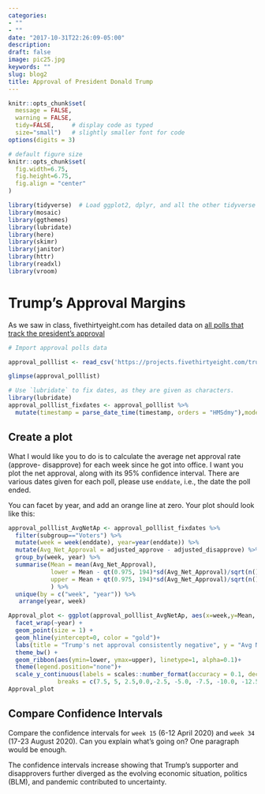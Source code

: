 ```yaml
---
categories:
- ""
- ""
date: "2017-10-31T22:26:09-05:00"
description:
draft: false
image: pic25.jpg
keywords: ""
slug: blog2
title: Approval of President Donald Trump
---
```


```r
knitr::opts_chunk$set(
  message = FALSE, 
  warning = FALSE, 
  tidy=FALSE,     # display code as typed
  size="small")   # slightly smaller font for code
options(digits = 3)

# default figure size
knitr::opts_chunk$set(
  fig.width=6.75, 
  fig.height=6.75,
  fig.align = "center"
)
```


```r
library(tidyverse)  # Load ggplot2, dplyr, and all the other tidyverse packages
library(mosaic)
library(ggthemes)
library(lubridate)
library(here)
library(skimr)
library(janitor)
library(httr)
library(readxl)
library(vroom)
```



# Trump's Approval Margins

As we saw in class, fivethirtyeight.com has detailed data on [all polls that track the president's approval ](https://projects.fivethirtyeight.com/trump-approval-ratings)

```r
# Import approval polls data

approval_polllist <- read_csv('https://projects.fivethirtyeight.com/trump-approval-data/approval_polllist.csv') 

glimpse(approval_polllist)

# Use `lubridate` to fix dates, as they are given as characters.
library(lubridate)
approval_polllist_fixdates <- approval_polllist %>% 
  mutate(timestamp = parse_date_time(timestamp, orders = "HMSdmy"),modeldate = mdy(modeldate), startdate = mdy(startdate), enddate = mdy(enddate), createddate = mdy(createddate))

```

## Create a plot

What I would like you to do is to calculate the average net approval rate (approve- disapprove) for each week since he got into office. I want you plot the net approval, along with its 95% confidence interval. There are various dates given for each poll, please use `enddate`, i.e., the date the poll ended.

You can facet by year, and add an orange line at zero. Your plot should look like this:

```r
approval_polllist_AvgNetAp <- approval_polllist_fixdates %>% 
  filter(subgroup=="Voters") %>% 
  mutate(week = week(enddate), year=year(enddate)) %>% 
  mutate(Avg_Net_Approval = adjusted_approve - adjusted_disapprove) %>% 
  group_by(week, year) %>% 
  summarise(Mean = mean(Avg_Net_Approval),
            lower = Mean - qt(0.975, 194)*sd(Avg_Net_Approval)/sqrt(n()),
            upper = Mean + qt(0.975, 194)*sd(Avg_Net_Approval)/sqrt(n())
            ) %>%
  unique(by = c("week", "year")) %>% 
   arrange(year, week)

Approval_plot <- ggplot(approval_polllist_AvgNetAp, aes(x=week,y=Mean, color = as.factor(year))) +   geom_line() + 
  facet_wrap(~year) + 
  geom_point(size = 1) + 
  geom_hline(yintercept=0, color = "gold")+
  labs(title = "Trump's net approval consistently negative", y = "Avg Net Approval (%)", x = "Week") + 
  theme_bw() +
  geom_ribbon(aes(ymin=lower, ymax=upper), linetype=1, alpha=0.1)+
  theme(legend.position="none")+
  scale_y_continuous(labels = scales::number_format(accuracy = 0.1, decimal.mark = '.'), 
              breaks = c(7.5, 5, 2.5,0.0,-2.5, -5.0, -7.5, -10.0, -12.5, -15.0, -17.5, -20.0))
Approval_plot

```
## Compare Confidence Intervals

Compare the confidence intervals for `week 15` (6-12 April 2020) and `week 34` (17-23 August 2020). Can you explain what's going on? One paragraph would be enough.

The confidence intervals increase showing that Trump's supporter and disapprovers further diverged as the evolving economic situation, politics (BLM), and pandemic contributed to uncertainty.
